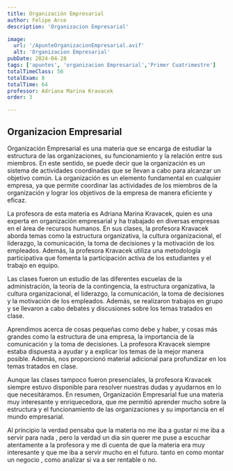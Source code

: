 ```yaml
---
title: Organización Empresarial
author: Felipe Arce
description: 'Organizacion Empresarial'

image:
  url: '/ApunteOrganizacionEmpresarial.avif'
  alt: 'Organizacion Empresarial'
pubDate: 2024-04-28
tags: ['apuntes', 'organizacion Empresarial','Primer Cuatrimestre']
totalTimeClass: 56
totalExam: 8
totalTime: 64
professor: Adriana Marina Kravacek 
order: 3 

---
```


## Organizacion Empresarial

Organización Empresarial es una materia que se encarga de estudiar la estructura de las organizaciones, su funcionamiento y la relación entre sus miembros. En este sentido, se puede decir que la organización es un sistema de actividades coordinadas que se llevan a cabo para alcanzar un objetivo común. La organización es un elemento fundamental en cualquier empresa, ya que permite coordinar las actividades de los miembros de la organización y lograr los objetivos de la empresa de manera eficiente y eficaz.

La profesora de esta materia es Adriana Marina Kravacek, quien es una experta en organización empresarial y ha trabajado en diversas empresas en el área de recursos humanos. En sus clases, la profesora Kravacek aborda temas como la estructura organizativa, la cultura organizacional, el liderazgo, la comunicación, la toma de decisiones y la motivación de los empleados. Además, la profesora Kravacek utiliza una metodología participativa que fomenta la participación activa de los estudiantes y el trabajo en equipo.

Las clases fueron un estudio de las diferentes escuelas de la administración, la teoría de la contingencia, la estructura organizativa, la cultura organizacional, el liderazgo, la comunicación, la toma de decisiones y la motivación de los empleados. Además, se realizaron trabajos en grupo y se llevaron a cabo debates y discusiones sobre los temas tratados en clase.

Aprendimos acerca de cosas pequeñas como debe y haber, y cosas más grandes como la estructura de una empresa, la importancia de la comunicación y la toma de decisiones. La profesora Kravacek siempre estaba dispuesta a ayudar y a explicar los temas de la mejor manera posible. Además, nos proporcionó material adicional para profundizar en los temas tratados en clase.

Aunque las clases tampoco fueron presenciales, la profesora Kravacek siempre estuvo disponible para resolver nuestras dudas y ayudarnos en lo que necesitáramos. En resumen, Organización Empresarial fue una materia muy interesante y enriquecedora, que me permitió aprender mucho sobre la estructura y el funcionamiento de las organizaciones y su importancia en el mundo empresarial.

Al principio la verdad pensaba que la materia no me iba a gustar ni me iba  a servir para nada , pero la verdad un dia sin querer me puse a escuchar atentamente a la profesora y me di cuenta de que la materia era muy interesante y que me iba a servir mucho en el futuro. tanto en como montar un negocio , como analizar si va a ser rentable o no.